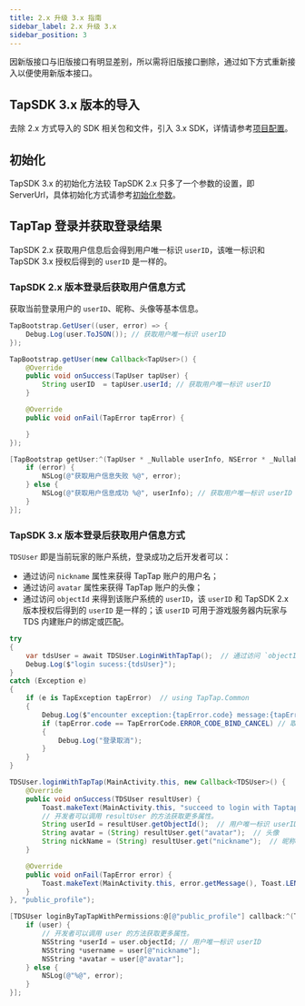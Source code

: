```yaml
---
title: 2.x 升级 3.x 指南
sidebar_label: 2.x 升级 3.x
sidebar_position: 3
---
```



因新版接口与旧版接口有明显差别，所以需将旧版接口删除，通过如下方式重新接入以便使用新版本接口。

## TapSDK 3.x 版本的导入

去除 2.x 方式导入的 SDK 相关包和文件，引入 3.x SDK，详情请参考[项目配置](/v3/sdk/start/quickstart/#项目配置)。

## 初始化

TapSDK 3.x 的初始化方法较 TapSDK 2.x 只多了一个参数的设置，即 ServerUrl，具体初始化方式请参考[初始化参数](/v3/sdk/start/quickstart/#初始化)。


## TapTap 登录并获取登录结果

TapSDK 2.x 获取用户信息后会得到用户唯一标识 `userID`，该唯一标识和 TapSDK 3.x 授权后得到的 `userID` 是一样的。

### TapSDK 2.x 版本登录后获取用户信息方式

获取当前登录用户的 `userID`、昵称、头像等基本信息。

<MultiLang>

```cs
TapBootstrap.GetUser((user, error) => {
    Debug.Log(user.ToJSON()); // 获取用户唯一标识 userID
});
```

```java
TapBootstrap.getUser(new Callback<TapUser>() {
    @Override
    public void onSuccess(TapUser tapUser) {
        String userID  = tapUser.userId; // 获取用户唯一标识 userID
    }

    @Override
    public void onFail(TapError tapError) {

    }
});
```

```objectivec
[TapBootstrap getUser:^(TapUser * _Nullable userInfo, NSError * _Nullable error) {
    if (error) {
        NSLog(@"获取用户信息失败 %@", error);
    } else {
        NSLog(@"获取用户信息成功 %@", userInfo); // 获取用户唯一标识 userID
    }
}];
```

</MultiLang>

### TapSDK 3.x 版本登录后获取用户信息方式

`TDSUser` 即是当前玩家的账户系统，登录成功之后开发者可以：

- 通过访问 `nickname` 属性来获得 TapTap 账户的用户名；
- 通过访问 `avatar` 属性来获得 TapTap 账户的头像；
- 通过访问 `objectId` 来得到该账户系统的 `userID`，该 `userID` 和 TapSDK 2.x 版本授权后得到的 `userID` 是一样的；该 `userID` 可用于游戏服务器内玩家与 TDS 内建账户的绑定或匹配。

<MultiLang>

```cs
try
{
    var tdsUser = await TDSUser.LoginWithTapTap();  // 通过访问 `objectId` 来得到该账户系统的 userID
    Debug.Log($"login sucess:{tdsUser}");
}
catch (Exception e)
{
    if (e is TapException tapError)  // using TapTap.Common
    {
        Debug.Log($"encounter exception:{tapError.code} message:{tapError.message}");
        if (tapError.code == TapErrorCode.ERROR_CODE_BIND_CANCEL) // 取消登录
        {
            Debug.Log("登录取消");
        }
    }
}
```

```java
TDSUser.loginWithTapTap(MainActivity.this, new Callback<TDSUser>() {
    @Override
    public void onSuccess(TDSUser resultUser) {
        Toast.makeText(MainActivity.this, "succeed to login with Taptap.", Toast.LENGTH_SHORT).show();
        // 开发者可以调用 resultUser 的方法获取更多属性。
        String userId = resultUser.getObjectId();  // 用户唯一标识 userID
        String avatar = (String) resultUser.get("avatar");  // 头像
        String nickName = (String) resultUser.get("nickname");  // 昵称
    }

    @Override
    public void onFail(TapError error) {
        Toast.makeText(MainActivity.this, error.getMessage(), Toast.LENGTH_SHORT).show();
    }
}, "public_profile");
```

```objectivec
[TDSUser loginByTapTapWithPermissions:@[@"public_profile"] callback:^(TDSUser * _Nullable user, NSError * _Nullable error) {
    if (user) {
        // 开发者可以调用 user 的方法获取更多属性。
        NSString *userId = user.objectId; // 用户唯一标识 userID
        NSString *username = user[@"nickname"];
        NSString *avatar = user[@"avatar"];
    } else {
        NSLog(@"%@", error);
    }
}];
```

</MultiLang>

